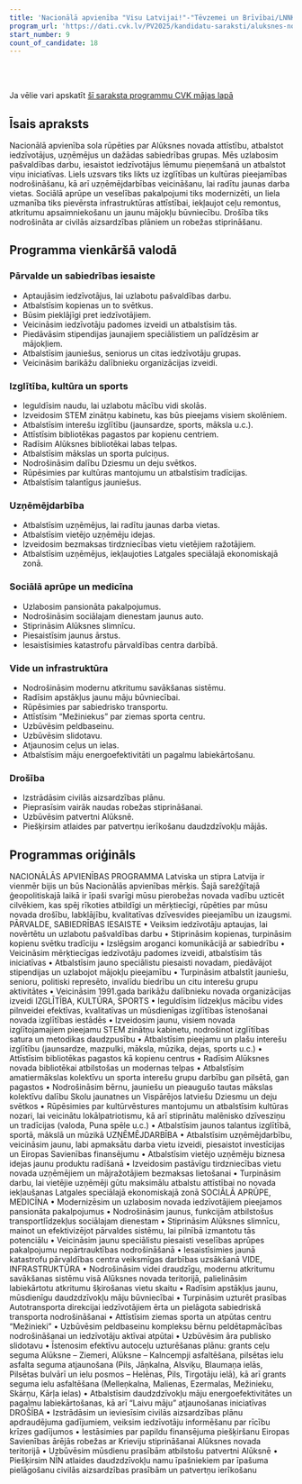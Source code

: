 ```yaml
---
title: 'Nacionālā apvienība "Visu Latvijai!"-"Tēvzemei un Brīvībai/LNNK"'
program_url: 'https://dati.cvk.lv/PV2025/kandidatu-saraksti/aluksnes-novads/nacionala-apvieniba-visu-latvijai-tevzemei-un-brivibailnnk'
start_number: 9
count_of_candidate: 18
---
```



<Badge text="Pašvaldības darba uzlabošana" variant="note" size="small" /> <Badge text="Izglītības un kultūras atbalsts" variant="note" size="small" /> <Badge text="Uzņēmējdarbības veicināšana" variant="note" size="small" /> <Badge text="Sociālā aprūpe un veselība" variant="note" size="small" /> <Badge text="Infrastruktūras attīstība" variant="note" size="small" />

<br/><br/> 

<Card title='Šis ir mākslīga intelekta ģenerēts apraksts' icon='starlight'>
    Ja vēlie vari apskatīt <a href={frontmatter.program_url} target='_blank'>šī saraksta programmu CVK mājas lapā</a>
    </Card>

## Īsais apraksts

Nacionālā apvienība sola rūpēties par Alūksnes novada attīstību, atbalstot iedzīvotājus, uzņēmējus un dažādas sabiedrības grupas. Mēs uzlabosim pašvaldības darbu, iesaistot iedzīvotājus lēmumu pieņemšanā un atbalstot viņu iniciatīvas. Liels uzsvars tiks likts uz izglītības un kultūras pieejamības nodrošināšanu, kā arī uzņēmējdarbības veicināšanu, lai radītu jaunas darba vietas. Sociālā aprūpe un veselības pakalpojumi tiks modernizēti, un liela uzmanība tiks pievērsta infrastruktūras attīstībai, iekļaujot ceļu remontus, atkritumu apsaimniekošanu un jaunu mājokļu būvniecību. Drošība tiks nodrošināta ar civilās aizsardzības plāniem un robežas stiprināšanu.

## Programma vienkāršā valodā

### Pārvalde un sabiedrības iesaiste
*   Aptaujāsim iedzīvotājus, lai uzlabotu pašvaldības darbu.
*   Atbalstīsim kopienas un to svētkus.
*   Būsim pieklājīgi pret iedzīvotājiem.
*   Veicināsim iedzīvotāju padomes izveidi un atbalstīsim tās.
*   Piedāvāsim stipendijas jaunajiem speciālistiem un palīdzēsim ar mājokļiem.
*   Atbalstīsim jauniešus, seniorus un citas iedzīvotāju grupas.
*   Veicināsim barikāžu dalībnieku organizācijas izveidi.

### Izglītība, kultūra un sports
*   Ieguldīsim naudu, lai uzlabotu mācību vidi skolās.
*   Izveidosim STEM zinātņu kabinetu, kas būs pieejams visiem skolēniem.
*   Atbalstīsim interešu izglītību (jaunsardze, sports, māksla u.c.).
*   Attīstīsim bibliotēkas pagastos par kopienu centriem.
*   Radīsim Alūksnes bibliotēkai labas telpas.
*   Atbalstīsim mākslas un sporta pulciņus.
*   Nodrošināsim dalību Dziesmu un deju svētkos.
*   Rūpēsimies par kultūras mantojumu un atbalstīsim tradīcijas.
*   Atbalstīsim talantīgus jauniešus.

### Uzņēmējdarbība
*   Atbalstīsim uzņēmējus, lai radītu jaunas darba vietas.
*   Atbalstīsim vietējo uzņēmēju idejas.
*   Izveidosim bezmaksas tirdzniecības vietu vietējiem ražotājiem.
*   Atbalstīsim uzņēmējus, iekļaujoties Latgales speciālajā ekonomiskajā zonā.

### Sociālā aprūpe un medicīna
*   Uzlabosim pansionāta pakalpojumus.
*   Nodrošināsim sociālajam dienestam jaunus auto.
*   Stiprināsim Alūksnes slimnīcu.
*   Piesaistīsim jaunus ārstus.
*   Iesaistīsimies katastrofu pārvaldības centra darbībā.

### Vide un infrastruktūra
*   Nodrošināsim modernu atkritumu savākšanas sistēmu.
*   Radīsim apstākļus jaunu māju būvniecībai.
*   Rūpēsimies par sabiedrisko transportu.
*   Attīstīsim “Mežiniekus” par ziemas sporta centru.
*   Uzbūvēsim peldbaseinu.
*   Uzbūvēsim slidotavu.
*   Atjaunosim ceļus un ielas.
*   Atbalstīsim māju energoefektivitāti un pagalmu labiekārtošanu.

### Drošība
*   Izstrādāsim civilās aizsardzības plānu.
*   Pieprasīsim vairāk naudas robežas stiprināšanai.
*   Uzbūvēsim patvertni Alūksnē.
*   Piešķirsim atlaides par patvertņu ierīkošanu daudzdzīvokļu mājās.

## Programmas oriģināls

NACIONĀLĀS APVIENĪBAS PROGRAMMA
Latviska un stipra Latvija ir vienmēr bijis un būs Nacionālās apvienības mērķis. Šajā sarežģītajā ģeopolitiskajā laikā ir īpaši svarīgi mūsu pierobežas novada vadību uzticēt cilvēkiem, kas spēj rīkoties atbildīgi un mērķtiecīgi, rūpēties par mūsu novada drošību, labklājību, kvalitatīvas dzīvesvides pieejamību un izaugsmi.
PĀRVALDE, SABIEDRĪBAS IESAISTE
• Veiksim iedzīvotāju aptaujas, lai novērtētu un uzlabotu pašvaldības darbu
• Stiprināsim kopienas, turpināsim kopienu svētku tradīciju
• Izslēgsim aroganci komunikācijā ar sabiedrību
• Veicināsim mērķtiecīgas iedzīvotāju padomes izveidi, atbalstīsim tās iniciatīvas
• Atbalstīsim jauno speciālistu piesaisti novadam, piedāvājot stipendijas un uzlabojot mājokļu pieejamību
• Turpināsim atbalstīt jauniešu, senioru, politiski represēto, invalīdu biedrību un citu interešu grupu aktivitātes
• Veicināsim 1991.gada barikāžu dalībnieku novada organizācijas izveidi
IZGLĪTĪBA, KULTŪRA, SPORTS
• Ieguldīsim līdzekļus mācību vides pilnveidei efektīvas, kvalitatīvas un mūsdienīgas izglītības īstenošanai novada izglītības iestādēs
• Izveidosim jaunu, visiem novada izglītojamajiem pieejamu STEM zinātņu kabinetu, nodrošinot izglītības satura un metodikas daudzpusību
• Atbalstīsim pieejamu un plašu interešu izglītību (jaunsardze, mazpulki, māksla, mūzika, dejas, sports u.c.)
• Attīstīsim bibliotēkas pagastos kā kopienu centrus
• Radīsim Alūksnes novada bibliotēkai atbilstošas un modernas telpas
• Atbalstīsim amatiermākslas kolektīvu un sporta interešu grupu darbību gan pilsētā, gan pagastos
• Nodrošināsim bērnu, jauniešu un pieaugušo tautas mākslas kolektīvu dalību Skolu jaunatnes un Vispārējos latviešu Dziesmu un deju svētkos
• Rūpēsimies par kultūrvēstures mantojumu un atbalstīsim kultūras nozari, lai veicinātu lokālpatriotismu, kā arī stiprinātu malēnisko dzīvesziņu un tradīcijas (valoda, Puna spēle u.c.)
• Atbalstīsim jaunos talantus izglītībā, sportā, mākslā un mūzikā
UZŅĒMĒJDARBĪBA
• Atbalstīsim uzņēmējdarbību, veicināsim jaunu, labi apmaksātu darba vietu izveidi, piesaistot investīcijas un Eiropas Savienības finansējumu
• Atbalstīsim vietējo uzņēmēju biznesa idejas jaunu produktu radīšanā
• Izveidosim pastāvīgu tirdzniecības vietu novada uzņēmējiem un mājražotājiem bezmaksas lietošanai
• Turpināsim darbu, lai vietējie uzņēmēji gūtu maksimālu atbalstu attīstībai no novada iekļaušanas Latgales speciālajā ekonomiskajā zonā
SOCIĀLĀ APRŪPE, MEDICĪNA
• Modernizēsim un uzlabosim novada iedzīvotājiem pieejamos pansionāta pakalpojumus
• Nodrošināsim jaunus, funkcijām atbilstošus transportlīdzekļus sociālajam dienestam
• Stiprināsim Alūksnes slimnīcu, mainot un efektivizējot pārvaldes sistēmu, lai pilnībā izmantotu tās potenciālu
• Veicināsim jaunu speciālistu piesaisti veselības aprūpes pakalpojumu nepārtrauktības nodrošināšanā
• Iesaistīsimies jaunā katastrofu pārvaldības centra veiksmīgas darbības uzsākšanā
VIDE, INFRASTRUKTŪRA
• Nodrošināsim videi draudzīgu, modernu atkritumu savākšanas sistēmu visā Alūksnes novada teritorijā, palielināsim labiekārtotu atkritumu šķirošanas vietu skaitu
• Radīsim apstākļus jaunu, mūsdienīgu daudzdzīvokļu māju būvniecībai
• Turpināsim uzturēt prasības Autotransporta direkcijai iedzīvotājiem ērta un pielāgota sabiedriskā transporta nodrošināšanai
• Attīstīsim ziemas sporta un atpūtas centru “Mežinieki”
• Uzbūvēsim peldbaseinu kompleksu bērnu peldētapmācības nodrošināšanai un iedzīvotāju aktīvai atpūtai
• Uzbūvēsim āra publisko slidotavu
• Īstenosim efektīvu autoceļu uzturēšanas plānu: grants ceļu seguma Alūksne – Ziemeri, Alūksne – Kalncempji asfaltēšana, pilsētas ielu asfalta seguma atjaunošana (Pils, Jāņkalna, Alsviķu, Blaumaņa ielās, Pilsētas bulvārī un ielu posmos – Helēnas, Pils, Tirgotāju ielā), kā arī grants seguma ielu asfaltēšana (Melleņkalna, Malienas, Ezermalas, Mežinieku, Skārņu, Kārļa ielas)
• Atbalstīsim daudzdzīvokļu māju energoefektivitātes un pagalmu labiekārtošanas, kā arī “Laivu māju” atjaunošanas iniciatīvas
DROŠĪBA
• Izstrādāsim un ieviesīsim civilās aizsardzības plānu apdraudējuma gadījumiem, veiksim iedzīvotāju informēšanu par rīcību krīzes gadījumos
• Iestāsimies par papildu finansējuma piešķiršanu Eiropas Savienības ārējās robežas ar Krieviju stiprināšanai Alūksnes novada teritorijā
• Uzbūvēsim mūsdienu prasībām atbilstošu patvertni Alūksnē
• Piešķirsim NĪN atlaides daudzdzīvokļu namu īpašniekiem par īpašuma pielāgošanu civilās aizsardzības prasībām un patvertņu ierīkošanu
